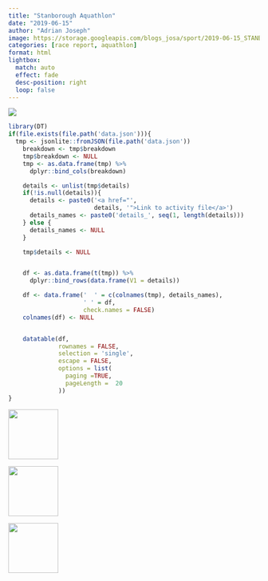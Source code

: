 ```yaml
---
title: "Stanborough Aquathlon"
date: "2019-06-15"
author: "Adrian Joseph"
image: https://storage.googleapis.com/blogs_josa/sport/2019-06-15_STANBOROUGH_AQUATHLON/img/00.png
categories: [race report, aquathlon]
format: html
lightbox:
  match: auto
  effect: fade
  desc-position: right
  loop: false
---
```

![](https://storage.googleapis.com/blogs_josa/sport/2019-06-15_STANBOROUGH_AQUATHLON/img/00.png)

```r
library(DT)
if(file.exists(file.path('data.json'))){
  tmp <- jsonlite::fromJSON(file.path('data.json'))
    breakdown <- tmp$breakdown
    tmp$breakdown <- NULL
    tmp <- as.data.frame(tmp) %>%
      dplyr::bind_cols(breakdown)

    details <- unlist(tmp$details)
    if(!is.null(details)){
      details <- paste0('<a href="',
                        details, '">Link to activity file</a>')
      details_names <- paste0('details_', seq(1, length(details)))
    } else {
      details_names <- NULL
    }

    tmp$details <- NULL


    df <- as.data.frame(t(tmp)) %>%
      dplyr::bind_rows(data.frame(V1 = details))

    df <- data.frame('  ' = c(colnames(tmp), details_names),
                     ' ' = df,
                     check.names = FALSE)
    colnames(df) <- NULL


    datatable(df,
              rownames = FALSE,
              selection = 'single',
              escape = FALSE,
              options = list(
                paging =TRUE,
                pageLength =  20
              ))
}
```


::: {layout-ncol=4}
![](https://storage.googleapis.com/blogs_josa/sport/2019-06-15_STANBOROUGH_AQUATHLON/img/00.png){ width="100" group="hi" }

![](https://storage.googleapis.com/blogs_josa/sport/2019-06-15_STANBOROUGH_AQUATHLON/img/01.png){ width="100" group="hi" }

![](https://storage.googleapis.com/blogs_josa/sport/2019-06-15_STANBOROUGH_AQUATHLON/img/02.png){ width="100" group="hi" }


:::
